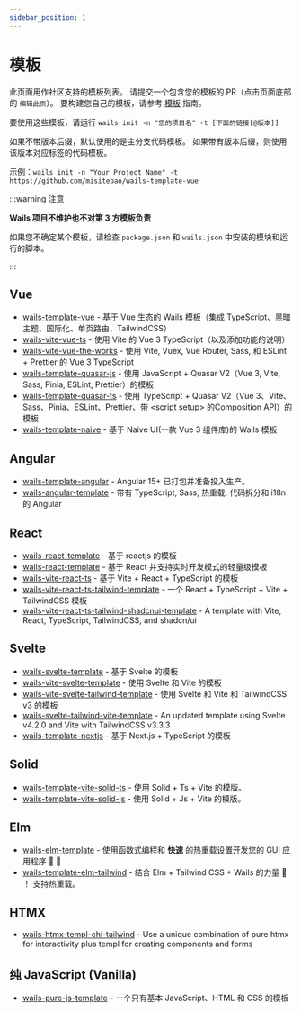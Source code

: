 ```yaml
---
sidebar_position: 1
---
```


# 模板

此页面用作社区支持的模板列表。 请提交一个包含您的模板的 PR（点击页面底部的 `编辑此页`）。 要构建您自己的模板，请参考 [模板](../guides/templates) 指南。

要使用这些模板，请运行 `wails init -n "您的项目名" -t [下面的链接[@版本]]`

如果不带版本后缀，默认使用的是主分支代码模板。 如果带有版本后缀，则使用该版本对应标签的代码模板。

示例：`wails init -n "Your Project Name" -t https://github.com/misitebao/wails-template-vue`

:::warning 注意

**Wails 项目不维护也不对第 3 方模板负责**

如果您不确定某个模板，请检查 `package.json` 和 `wails.json` 中安装的模块和运行的脚本。

:::

## Vue

- [wails-template-vue](https://github.com/misitebao/wails-template-vue) - 基于 Vue 生态的 Wails 模板（集成 TypeScript、黑暗主题、国际化、单页路由、TailwindCSS）
- [wails-vite-vue-ts](https://github.com/codydbentley/wails-vite-vue-ts) - 使用 Vite 的 Vue 3 TypeScript（以及添加功能的说明）
- [wails-vite-vue-the-works](https://github.com/codydbentley/wails-vite-vue-the-works) - 使用 Vite, Vuex, Vue Router, Sass, 和 ESLint + Prettier 的 Vue 3 TypeScript
- [wails-template-quasar-js](https://github.com/sgosiaco/wails-template-quasar-js) - 使用 JavaScript + Quasar V2（Vue 3, Vite, Sass, Pinia, ESLint, Prettier）的模板
- [wails-template-quasar-ts](https://github.com/sgosiaco/wails-template-quasar-ts) - 使用 TypeScript + Quasar V2（Vue 3、Vite、Sass、Pinia、ESLint、Prettier、带 &lt;script setup&gt; 的Composition API）的模板
- [wails-template-naive](https://github.com/tk103331/wails-template-naive) - 基于 Naive UI(一款 Vue 3 组件库)的 Wails 模板

## Angular

- [wails-template-angular](https://github.com/mateothegreat/wails-template-angular) - Angular 15+ 已打包并准备投入生产。
- [wails-angular-template](https://github.com/TAINCER/wails-angular-template) - 带有 TypeScript, Sass, 热重载, 代码拆分和 i18n 的 Angular

## React

- [wails-react-template](https://github.com/AlienRecall/wails-react-template) - 基于 reactjs 的模板
- [wails-react-template](https://github.com/flin7/wails-react-template) - 基于 React 并支持实时开发模式的轻量级模板
- [wails-vite-react-ts](https://github.com/lontten/wails-vite-react-ts) - 基于 Vite + React + TypeScript 的模板
- [wails-vite-react-ts-tailwind-template](https://github.com/hotafrika/wails-vite-react-ts-tailwind-template) - 一个 React + TypeScript + Vite + TailwindCSS 模板
- [wails-vite-react-ts-tailwind-shadcnui-template](https://github.com/Mahcks/wails-vite-react-tailwind-shadcnui-ts) - A template with Vite, React, TypeScript, TailwindCSS, and shadcn/ui

## Svelte

- [wails-svelte-template](https://github.com/raitonoberu/wails-svelte-template) - 基于 Svelte 的模板
- [wails-vite-svelte-template](https://github.com/BillBuilt/wails-vite-svelte-template) - 使用 Svelte 和 Vite 的模板
- [wails-vite-svelte-tailwind-template](https://github.com/BillBuilt/wails-vite-svelte-tailwind-template) - 使用 Svelte 和 Vite 和 TailwindCSS v3 的模板
- [wails-svelte-tailwind-vite-template](https://github.com/PylotLight/wails-vite-svelte-tailwind-template/tree/master) - An updated template using Svelte v4.2.0 and Vite with TailwindCSS v3.3.3
- [wails-template-nextjs](https://github.com/LGiki/wails-template-nextjs) - 基于 Next.js + TypeScript 的模板

## Solid

- [wails-template-vite-solid-ts](https://github.com/xijaja/wails-template-solid-ts) - 使用 Solid + Ts + Vite 的模版。
- [wails-template-vite-solid-js](https://github.com/xijaja/wails-template-solid-js) - 使用 Solid + Js + Vite 的模版。

## Elm

- [wails-elm-template](https://github.com/benjamin-thomas/wails-elm-template) - 使用函数式编程和 **快速** 的热重载设置开发您的 GUI 应用程序 :tada: :rocket:
- [wails-template-elm-tailwind](https://github.com/rnice01/wails-template-elm-tailwind) - 结合 Elm + Tailwind CSS + Wails 的力量 :muscle: ！ 支持热重载。

## HTMX

- [wails-htmx-templ-chi-tailwind](https://github.com/PylotLight/wails-hmtx-templ-template) - Use a unique combination of pure htmx for interactivity plus templ for creating components and forms

## 纯 JavaScript (Vanilla)

- [wails-pure-js-template](https://github.com/KiddoV/wails-pure-js-template) - 一个只有基本 JavaScript、HTML 和 CSS 的模板
